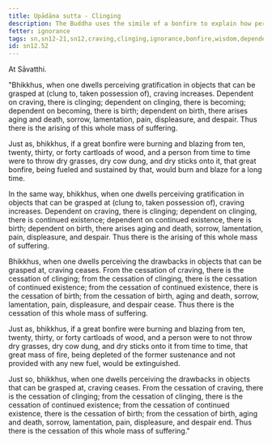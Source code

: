 ```yaml
---
title: Upādāna sutta - Clinging
description: The Buddha uses the simile of a bonfire to explain how perceiving gratification in objects that can be grasped at leads to clinging, to suffering, and how perceiving drawbacks in objects that can be grasped at leads to the cessation of clinging, to the cessation of suffering.
fetter: ignorance
tags: sn,sn12-21,sn12,craving,clinging,ignorance,bonfire,wisdom,dependent origination
id: sn12.52
---
```


At Sāvatthi.

"Bhikkhus, when one dwells perceiving gratification in objects that can be grasped at (clung to, taken possession of), craving increases. Dependent on craving, there is clinging; dependent on clinging, there is becoming; dependent on becoming, there is birth; dependent on birth, there arises aging and death, sorrow, lamentation, pain, displeasure, and despair. Thus there is the arising of this whole mass of suffering.

Just as, bhikkhus, if a great bonfire were burning and blazing from ten, twenty, thirty, or forty cartloads of wood, and a person from time to time were to throw dry grasses, dry cow dung, and dry sticks onto it, that great bonfire, being fueled and sustained by that, would burn and blaze for a long time.

In the same way, bhikkhus, when one dwells perceiving gratification in objects that can be grasped at (clung to, taken possession of), craving increases. Dependent on craving, there is clinging; dependent on clinging, there is continued existence; dependent on continued existence, there is birth; dependent on birth, there arises aging and death, sorrow, lamentation, pain, displeasure, and despair. Thus there is the arising of this whole mass of suffering.

Bhikkhus, when one dwells perceiving the drawbacks in objects that can be grasped at, craving ceases. From the cessation of craving, there is the cessation of clinging; from the cessation of clinging, there is the cessation of continued existence; from the cessation of continued existence, there is the cessation of birth; from the cessation of birth, aging and death, sorrow, lamentation, pain, displeasure, and despair cease. Thus there is the cessation of this whole mass of suffering.

Just as, bhikkhus, if a great bonfire were burning and blazing from ten, twenty, thirty, or forty cartloads of wood, and a person were to not throw dry grasses, dry cow dung, and dry sticks onto it from time to time, that great mass of fire, being depleted of the former sustenance and not provided with any new fuel, would be extinguished.

Just so, bhikkhus, when one dwells perceiving the drawbacks in objects that can be grasped at, craving ceases. From the cessation of craving, there is the cessation of clinging; from the cessation of clinging, there is the cessation of continued existence; from the cessation of continued existence, there is the cessation of birth; from the cessation of birth, aging and death, sorrow, lamentation, pain, displeasure, and despair end. Thus there is the cessation of this whole mass of suffering."